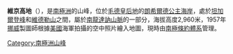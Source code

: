 {{coord|72|4|S|23|24|E|display=title}}

'''維京高地'''（{{lang-en|Viking Heights}}），是[[南極洲|南極洲]]的山峰，位於[[毛德皇后地|毛德皇后地]]的[[朗希爾德公主海岸|朗希爾德公主海岸]]，處於[[坦加爾登峰|坦加爾登峰]]和[[維德勒山|維德勒山]]之間，屬於[[南龍達訥山脈|南龍達訥山脈]]的一部分，海拔高度2,960米，1957年[[挪威|挪威]]製圖師根據[[美國|美國]]海軍拍攝的空中照片繪入地圖，現時由[[南極條約體系|南極條約體系]]管理。

{{Antarctica-geo-stub}}
[[Category:南極洲山峰|Category:南極洲山峰]]